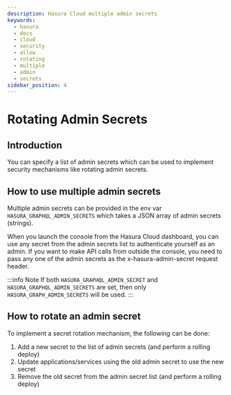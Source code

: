 ```yaml
---
description: Hasura Cloud multiple admin secrets
keywords:
  - hasura
  - docs
  - cloud
  - security
  - allow
  - rotating
  - multiple
  - admin
  - secrets
sidebar_position: 4
---
```


# Rotating Admin Secrets

## Introduction

You can specify a list of admin secrets which can be used to implement security mechanisms like rotating admin secrets.

## How to use multiple admin secrets

Multiple admin secrets can be provided in the env var `HASURA_GRAPHQL_ADMIN_SECRETS` which takes a JSON array of admin secrets (strings).

When you launch the console from the Hasura Cloud dashboard, you can use any secret from the admin secrets list to authenticate yourself as an admin. If you want to make API calls from outside the console, you need to pass any one of the admin secrets as the <span
class="title-ref">x-hasura-admin-secret</span> request header.

:::info Note
If both `HASURA_GRAPHQL_ADMIN_SECRET` and `HASURA_GRAPHQL_ADMIN_SECRETS` are set, then only `HASURA_GRAPH_ADMIN_SECRETS` will be used.
:::

## How to rotate an admin secret

To implement a secret rotation mechanism, the following can be done:

1.  Add a new secret to the list of admin secrets (and perform a rolling deploy)
2.  Update applications/services using the old admin secret to use the new secret
3.  Remove the old secret from the admin secret list (and perform a rolling deploy)

